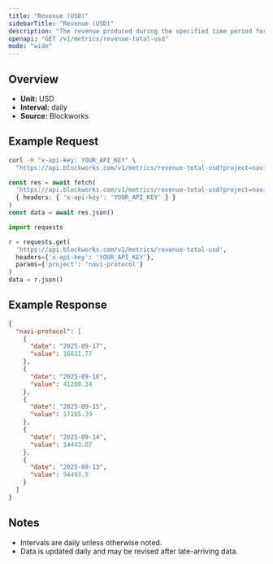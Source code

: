 ```yaml
---
title: "Revenue (USD)"
sidebarTitle: "Revenue (USD)"
description: "The revenue produced during the specified time period for given project."
openapi: "GET /v1/metrics/revenue-total-usd"
mode: "wide"
---
```


## Overview

- **Unit:** USD
- **Interval:** daily
- **Source:** Blockworks

## Example Request

<CodeGroup>

```bash cURL
curl -H "x-api-key: YOUR_API_KEY" \
  "https://api.blockworks.com/v1/metrics/revenue-total-usd?project=navi-protocol"
```

```typescript TypeScript
const res = await fetch(
  'https://api.blockworks.com/v1/metrics/revenue-total-usd?project=navi-protocol',
  { headers: { 'x-api-key': 'YOUR_API_KEY' } }
)
const data = await res.json()
```

```python Python
import requests

r = requests.get(
  'https://api.blockworks.com/v1/metrics/revenue-total-usd',
  headers={'x-api-key': 'YOUR_API_KEY'},
  params={'project': 'navi-protocol'}
)
data = r.json()
```

</CodeGroup>

## Example Response

```json
{
  "navi-protocol": [
    {
      "date": "2025-09-17",
      "value": 16831.77
    },
    {
      "date": "2025-09-16",
      "value": 41280.34
    },
    {
      "date": "2025-09-15",
      "value": 17165.39
    },
    {
      "date": "2025-09-14",
      "value": 14443.07
    },
    {
      "date": "2025-09-13",
      "value": 94493.5
    }
  ]
}
```

## Notes
- Intervals are daily unless otherwise noted.
- Data is updated daily and may be revised after late-arriving data.